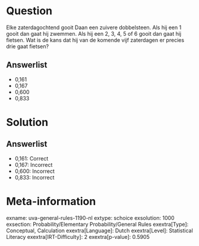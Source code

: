Question
========

Elke zaterdagochtend gooit Daan een zuivere dobbelsteen. Als hij een 1
gooit dan gaat hij zwemmen. Als hij een 2, 3, 4, 5 of 6 gooit dan gaat
hij fietsen. Wat is de kans dat hij van de komende vijf zaterdagen er
precies drie gaat fietsen?

Answerlist
----------

* 0,161
* 0,167
* 0,600
* 0,833

Solution
========

Answerlist
----------

* 0,161: Correct
* 0,167: Incorrect
* 0,600: Incorrect
* 0,833: Incorrect

Meta-information
================
exname: uva-general-rules-1190-nl
extype: schoice
exsolution: 1000
exsection: Probability/Elementary Probability/General Rules 
exextra[Type]: Conceptual, Calculation
exextra[Language]: Dutch
exextra[Level]: Statistical Literacy
exextra[IRT-Difficulty]: 2
exextra[p-value]: 0.5905
